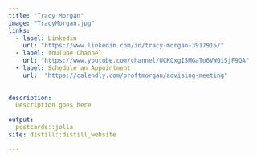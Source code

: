 ```yaml
---
title: "Tracy Morgan"
image: "TracyMorgan.jpg"
links:
  - label: Linkedin
    url: "https://www.linkedin.com/in/tracy-morgan-3917915/"
  - label: YouTube Channel
    url: "https://www.youtube.com/channel/UCKQxgI5MGaTo6VW0iSjF9QA"
  - label: Schedule an Appointment 
    url:  "https://calendly.com/proftmorgan/advising-meeting"
    
    
description: 
  Description goes here 

output:
  postcards::jolla
site: distill::distill_website

---
```






